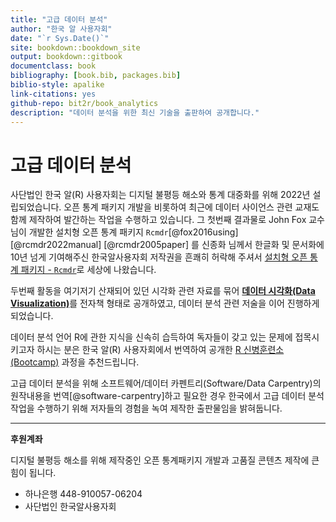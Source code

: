 ```yaml
--- 
title: "고급 데이터 분석"
author: "한국 알 사용자회"
date: "`r Sys.Date()`"
site: bookdown::bookdown_site
output: bookdown::gitbook
documentclass: book
bibliography: [book.bib, packages.bib]
biblio-style: apalike
link-citations: yes
github-repo: bit2r/book_analytics
description: "데이터 분석을 위한 최신 기술을 출판하여 공개합니다."
---
```



# 고급 데이터 분석 {-}

사단법인 한국 알(R) 사용자회는 디지털 불평등 해소와 통계 대중화를 위해 
2022년 설립되었습니다. 오픈 통계 패키지 개발을 비롯하여
최근에 데이터 사이언스 관련 교재도 함께 제작하여 발간하는 작업을 수행하고 있습니다.
그 첫번째 결과물로 John Fox 교수님이 개발한 설치형 오픈 통계 패키지 `Rcmdr`[@fox2016using] [@rcmdr2022manual] [@rcmdr2005paper] 를 신종화 님께서 한글화 및 문서화에 10년 넘게 기여해주신 한국알사용자회 저작권을 흔쾌히 
허락해 주셔서 [설치형 오픈 통계 패키지 - `Rcmdr`](https://r2bit.com/Rcmdr/)로 세상에 나왔습니다.

두번째 활동을 여기저기 산재되어 있던 시각화 관련 자료를 묶어
**[데이터 시각화(Data Visualization)](https://r2bit.com/book_viz/)**를 전자책 형태로 공개하였고,
데이터 분석 관련 저술을 이어 진행하게 되었습니다.

데이터 분석 언어 R에 관한 지식을 신속히 습득하여 독자들이 갖고 있는 문제에 
접목시키고자 하시는 분은 한국 알(R) 사용자회에서 번역하여 공개한 
[R 신병훈련소(Bootcamp)](https://dl-dashboard.shinyapps.io/rbootcamp/) 과정을
추천드립니다.

고급 데이터 분석을 위해 소프트웨어/데이터 카펜트리(Software/Data Carpentry)의 
원작내용을 번역[@software-carpentry]하고 필요한 경우 한국에서 고급 데이터 분석작업을 수행하기 위해 
저자들의 경험을 녹여 제작한 출판물임을 밝혀둡니다.

---

::: {#book-sponsor .rmdtip}
**후원계좌**

디지털 불평등 해소를 위해 제작중인 오픈 통계패키지 개발과 고품질 콘텐츠 제작에 큰 힘이 됩니다.

  - 하나은행 448-910057-06204
  - 사단법인 한국알사용자회
:::
